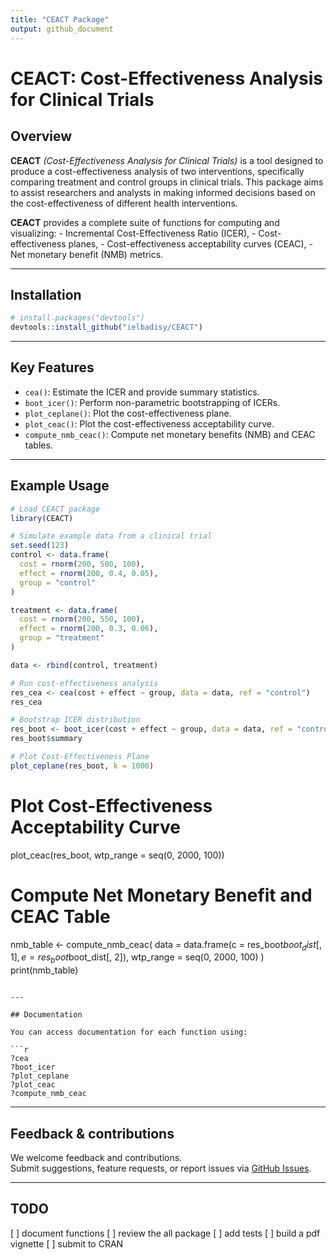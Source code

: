 ```yaml
---
title: "CEACT Package"
output: github_document
---
```



# CEACT: Cost-Effectiveness Analysis for Clinical Trials

## Overview

**CEACT** *(Cost-Effectiveness Analysis for Clinical Trials)* is a tool designed to produce a cost-effectiveness analysis of two interventions, specifically comparing treatment and control groups in clinical trials. This package aims to assist researchers and analysts in making informed decisions based on the cost-effectiveness of different health interventions.

**CEACT** provides a complete suite of functions for computing and visualizing:
- Incremental Cost-Effectiveness Ratio (ICER),
- Cost-effectiveness planes,
- Cost-effectiveness acceptability curves (CEAC),
- Net monetary benefit (NMB) metrics.

---

## Installation

```r
# install.packages("devtools")
devtools::install_github("ielbadisy/CEACT")
```

---

## Key Features

- `cea()`: Estimate the ICER and provide summary statistics.
- `boot_icer()`: Perform non-parametric bootstrapping of ICERs.
- `plot_ceplane()`: Plot the cost-effectiveness plane.
- `plot_ceac()`: Plot the cost-effectiveness acceptability curve.
- `compute_nmb_ceac()`: Compute net monetary benefits (NMB) and CEAC tables.

---

## Example Usage

```r
# Load CEACT package
library(CEACT)

# Simulate example data from a clinical trial
set.seed(123)
control <- data.frame(
  cost = rnorm(200, 500, 100),
  effect = rnorm(200, 0.4, 0.05),
  group = "control"
)

treatment <- data.frame(
  cost = rnorm(200, 550, 100),
  effect = rnorm(200, 0.3, 0.06),
  group = "treatment"
)

data <- rbind(control, treatment)
```

```r
# Run cost-effectiveness analysis
res_cea <- cea(cost + effect ~ group, data = data, ref = "control")
res_cea
```

```r
# Bootstrap ICER distribution
res_boot <- boot_icer(cost + effect ~ group, data = data, ref = "control", R = 300)
res_boot$summary
```

```r
# Plot Cost-Effectiveness Plane
plot_ceplane(res_boot, k = 1000)
```

# Plot Cost-Effectiveness Acceptability Curve
plot_ceac(res_boot, wtp_range = seq(0, 2000, 100))

# Compute Net Monetary Benefit and CEAC Table
nmb_table <- compute_nmb_ceac(
  data = data.frame(c = res_boot$boot_dist[, 1], e = res_boot$boot_dist[, 2]),
  wtp_range = seq(0, 2000, 100)
)
print(nmb_table)
```

---

## Documentation

You can access documentation for each function using:

```r
?cea
?boot_icer
?plot_ceplane
?plot_ceac
?compute_nmb_ceac
```

---

## Feedback & contributions

We welcome feedback and contributions.  
Submit suggestions, feature requests, or report issues via [GitHub Issues](https://github.com/ielbadisy/CEACT/issues).

---



## TODO 

[ ] document functions 
[ ] review the all package
[ ] add tests 
[ ] build a pdf vignette 
[ ] submit to CRAN 
